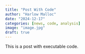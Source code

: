 ```yaml
---
title: "Post With Code"
author: "Harlow Malloc"
date: "2024-12-17"
categories: [news, code, analysis]
image: "image.jpg"
draft: true
---
```


This is a post with executable code.
